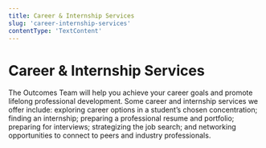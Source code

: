 ```yaml
---
title: Career & Internship Services
slug: 'career-internship-services'
contentType: 'TextContent'
---
```


# Career & Internship Services

The Outcomes Team will help you achieve your career goals and promote lifelong professional
development. Some career and internship services we offer include: exploring career options in a
student’s chosen concentration; finding an internship; preparing a professional resume and
portfolio; preparing for interviews; strategizing the job search; and networking opportunities to
connect to peers and industry professionals.
